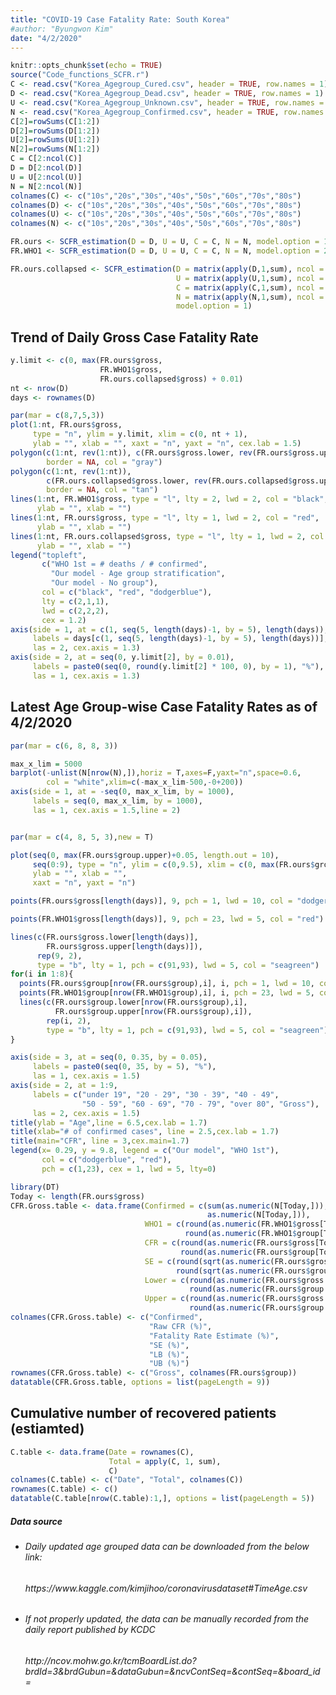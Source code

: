 ```yaml
---
title: "COVID-19 Case Fatality Rate: South Korea"
#author: "Byungwon Kim"
date: "4/2/2020"
---
```


```r
knitr::opts_chunk$set(echo = TRUE)
source("Code_functions_SCFR.r")
C <- read.csv("Korea_Agegroup_Cured.csv", header = TRUE, row.names = 1)
D <- read.csv("Korea_Agegroup_Dead.csv", header = TRUE, row.names = 1)
U <- read.csv("Korea_Agegroup_Unknown.csv", header = TRUE, row.names = 1)
N <- read.csv("Korea_Agegroup_Confirmed.csv", header = TRUE, row.names = 1)
C[2]=rowSums(C[1:2])
D[2]=rowSums(D[1:2])
U[2]=rowSums(U[1:2])
N[2]=rowSums(N[1:2])
C = C[2:ncol(C)]
D = D[2:ncol(D)]
U = U[2:ncol(U)]
N = N[2:ncol(N)]
colnames(C) <- c("10s","20s","30s","40s","50s","60s","70s","80s")
colnames(D) <- c("10s","20s","30s","40s","50s","60s","70s","80s")
colnames(U) <- c("10s","20s","30s","40s","50s","60s","70s","80s")
colnames(N) <- c("10s","20s","30s","40s","50s","60s","70s","80s")

FR.ours <- SCFR_estimation(D = D, U = U, C = C, N = N, model.option = 1)
FR.WHO1 <- SCFR_estimation(D = D, U = U, C = C, N = N, model.option = 2)

FR.ours.collapsed <- SCFR_estimation(D = matrix(apply(D,1,sum), ncol = 1),
                                     U = matrix(apply(U,1,sum), ncol = 1),
                                     C = matrix(apply(C,1,sum), ncol = 1),
                                     N = matrix(apply(N,1,sum), ncol = 1), 
                                     model.option = 1)

```

## Trend of Daily Gross Case Fatality Rate

```r
y.limit <- c(0, max(FR.ours$gross, 
                    FR.WHO1$gross, 
                    FR.ours.collapsed$gross) + 0.01)
nt <- nrow(D)
days <- rownames(D)

par(mar = c(8,7,5,3))
plot(1:nt, FR.ours$gross, 
     type = "n", ylim = y.limit, xlim = c(0, nt + 1),
     ylab = "", xlab = "", xaxt = "n", yaxt = "n", cex.lab = 1.5)
polygon(c(1:nt, rev(1:nt)), c(FR.ours$gross.lower, rev(FR.ours$gross.upper)), 
        border = NA, col = "gray")
polygon(c(1:nt, rev(1:nt)), 
        c(FR.ours.collapsed$gross.lower, rev(FR.ours.collapsed$gross.upper)), 
        border = NA, col = "tan")
lines(1:nt, FR.WHO1$gross, type = "l", lty = 2, lwd = 2, col = "black",
      ylab = "", xlab = "")
lines(1:nt, FR.ours$gross, type = "l", lty = 1, lwd = 2, col = "red",
      ylab = "", xlab = "")
lines(1:nt, FR.ours.collapsed$gross, type = "l", lty = 1, lwd = 2, col = "dodgerblue",
      ylab = "", xlab = "")
legend("topleft", 
       c("WHO 1st = # deaths / # confirmed", 
         "Our model - Age group stratification",
         "Our model - No group"), 
       col = c("black", "red", "dodgerblue"), 
       lty = c(2,1,1),
       lwd = c(2,2,2),
       cex = 1.2)
axis(side = 1, at = c(1, seq(5, length(days)-1, by = 5), length(days)),
     labels = days[c(1, seq(5, length(days)-1, by = 5), length(days))],
     las = 2, cex.axis = 1.3)
axis(side = 2, at = seq(0, y.limit[2], by = 0.01),
     labels = paste0(seq(0, round(y.limit[2] * 100, 0), by = 1), "%"),
     las = 1, cex.axis = 1.3)

```

## Latest Age Group-wise Case Fatality Rates as of 4/2/2020
```r
par(mar = c(6, 8, 8, 3))

max_x_lim = 5000
barplot(-unlist(N[nrow(N),]),horiz = T,axes=F,yaxt="n",space=0.6,
        col = "white",xlim=c(-max_x_lim-500,-0+200))
axis(side = 1, at = -seq(0, max_x_lim, by = 1000),
     labels = seq(0, max_x_lim, by = 1000),
     las = 1, cex.axis = 1.5,line = 2)


par(mar = c(4, 8, 5, 3),new = T)

plot(seq(0, max(FR.ours$group.upper)+0.05, length.out = 10),
     seq(0:9), type = "n", ylim = c(0,9.5), xlim = c(0, max(FR.ours$group.upper)+0.05),
     ylab = "", xlab = "", 
     xaxt = "n", yaxt = "n")

points(FR.ours$gross[length(days)], 9, pch = 1, lwd = 10, col = "dodgerblue")

points(FR.WHO1$gross[length(days)], 9, pch = 23, lwd = 5, col = "red")

lines(c(FR.ours$gross.lower[length(days)],
        FR.ours$gross.upper[length(days)]),
      rep(9, 2),
      type = "b", lty = 1, pch = c(91,93), lwd = 5, col = "seagreen")
for(i in 1:8){
  points(FR.ours$group[nrow(FR.ours$group),i], i, pch = 1, lwd = 10, col = "dodgerblue")
  points(FR.WHO1$group[nrow(FR.WHO1$group),i], i, pch = 23, lwd = 5, col = "red")
  lines(c(FR.ours$group.lower[nrow(FR.ours$group),i], 
          FR.ours$group.upper[nrow(FR.ours$group),i]),
        rep(i, 2), 
        type = "b", lty = 1, pch = c(91,93), lwd = 5, col = "seagreen")
}

axis(side = 3, at = seq(0, 0.35, by = 0.05),
     labels = paste0(seq(0, 35, by = 5), "%"),
     las = 1, cex.axis = 1.5)
axis(side = 2, at = 1:9,
     labels = c("under 19", "20 - 29", "30 - 39", "40 - 49",
                "50 - 59", "60 - 69", "70 - 79", "over 80", "Gross"),
     las = 2, cex.axis = 1.5)
title(ylab = "Age",line = 6.5,cex.lab = 1.7)
title(xlab="# of confirmed cases", line = 2.5,cex.lab = 1.7)
title(main="CFR", line = 3,cex.main=1.7)
legend(x= 0.29, y = 9.8, legend = c("Our model", "WHO 1st"),
       col = c("dodgerblue", "red"),
       pch = c(1,23), cex = 1, lwd = 5, lty=0)
```


```r
library(DT)
Today <- length(FR.ours$gross)
CFR.Gross.table <- data.frame(Confirmed = c(sum(as.numeric(N[Today,])),
                                            as.numeric(N[Today,])),
                              WHO1 = c(round(as.numeric(FR.WHO1$gross[Today])*100,2),
                                       round(as.numeric(FR.WHO1$group[Today,])*100,2)),
                              CFR = c(round(as.numeric(FR.ours$gross[Today]) * 100, 2),
                                      round(as.numeric(FR.ours$group[Today,]) * 100, 2)),
                              SE = c(round(sqrt(as.numeric(FR.ours$gross.variance[Today])) * 100, 2),
                                     round(sqrt(as.numeric(FR.ours$group.variance[Today,])) * 100, 2)),
                              Lower = c(round(as.numeric(FR.ours$gross.lower[Today]) * 100, 2),
                                        round(as.numeric(FR.ours$group.lower[Today,]) * 100, 2)),
                              Upper = c(round(as.numeric(FR.ours$gross.upper[Today]) * 100, 2),
                                        round(as.numeric(FR.ours$group.upper[Today,]) * 100, 2)))
colnames(CFR.Gross.table) <- c("Confirmed",
                               "Raw CFR (%)",
                               "Fatality Rate Estimate (%)", 
                               "SE (%)", 
                               "LB (%)", 
                               "UB (%)")
rownames(CFR.Gross.table) <- c("Gross", colnames(FR.ours$group))
datatable(CFR.Gross.table, options = list(pageLength = 9))
```

## Cumulative number of recovered patients (estiamted)

```r
C.table <- data.frame(Date = rownames(C),
                      Total = apply(C, 1, sum),
                      C)
colnames(C.table) <- c("Date", "Total", colnames(C))
rownames(C.table) <- c()
datatable(C.table[nrow(C.table):1,], options = list(pageLength = 5))
```

##### *Data source*
  * ###### *Daily updated age grouped data can be downloaded from the below link:*
    ###### https://www.kaggle.com/kimjihoo/coronavirusdataset#TimeAge.csv
  * ###### *If not properly updated, the data can be manually recorded from the daily report published by KCDC*
    ###### http://ncov.mohw.go.kr/tcmBoardList.do?brdId=3&brdGubun=&dataGubun=&ncvContSeq=&contSeq=&board_id=

